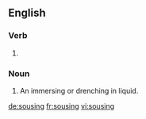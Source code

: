 
==English==

===Verb===
{{head|en}}

# {{present participle of|souse}}

===Noun===
{{en-noun}}

# An immersing or drenching in liquid.

[[de:sousing]]
[[fr:sousing]]
[[vi:sousing]]